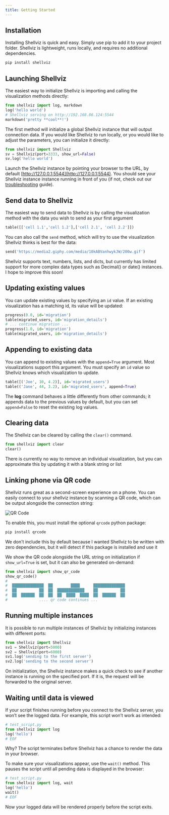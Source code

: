 ```yaml
---
title: Getting Started
---
```


## Installation
Installing Shellviz is quick and easy. Simply use pip to add it to your project folder. Shellviz is lightweight, runs locally, and requires no additional dependencies.

```bash
pip install shellviz
```


## Launching Shellviz
The easiest way to initialize Shellviz is importing and calling the visualization methods directly:


<CodeRunner code="shellviz.clear();shellviz.log('hello world');shellviz.markdown('pretty **cool**!')">
<CodeExample language="python" code={`from shellviz import log, markdown
log('hello world')
# Shellviz serving on http://192.168.86.124:5544
markdown('pretty **cool**!')`} />
</CodeRunner>


```python
from shellviz import log, markdown
log('hello world')
# Shellviz serving on http://192.168.86.124:5544
markdown('pretty **cool**!')
```

The first method will initialize a global Shellviz instance that will output connection data. If you would like Shellviz to run locally, or you would like to adjust the parameters, you can initialize it directly:

```python
from shellviz import Shellviz
sv = Shellviz(port=3333, show_url=False)
sv.log('hello world')
```

Launch the Shellviz instance by pointing your browser to the URL, by default [http://127.0.0.1:5544](http://127.0.0.1:5544). You should see your Shellviz instance instance running in front of you (if not, check out our [troubleshooting](/troubleshooting) guide).

## Send data to Shellviz
The easiest way to send data to Shellviz is by calling the visualization method with the data you wish to send as your first argument
```python
table([['cell 1.1','cell 1.2'],['cell 2.1', 'cell 2.2']])
```
You can also call the `send` method, which will try to use the visualization Shellviz thinks is best for the data:
```python
send('https://media2.giphy.com/media/10kABVanhwykJW/200w.gif')
```

<Note type='warning'>Shellviz supports text, numbers, lists, and dicts, but currently has limited support for more complex data types such as Decimal() or date() instances. I hope to improve this soon!</Note>

## Updating existing values
You can update existing values by specifying an `id` value. If an existing visualization has a matching id, its value will be updated:

```python
progress(0.0, id='migration')
table(migrated_users, id='migration_details')
# ... continue migration ...
progress(1.0, id='migration')
table(migrated_users, id='migration_details')
```

## Appending to existing data
You can append to existing values with the `append=True` argument. Most visualizations support this argument. You must specify an `id` value so Shellviz knows which visualization to update.

```python
table([('Joe', 10, 4.2)], id='migrated_users')
table(('Jane', 44, 3.2), id='migrated_users', append=True)
```

The **log** command behaves a little differently from other commands; it appends data to the previous values by default, but you can set `append=False` to reset the existing log values.

## Clearing data

The Shellviz can be cleared by calling the `clear()` command.

```python
from shellviz import clear
clear()
```

<Note>There is currently no way to remove an individual visualization, but you can approximate this by updating it with a blank string or list</Note>

## Linking phone via QR code
Shellviz runs great as a second-screen experience on a phone. You can easily connect to your shellviz instance by scanning a QR code, which can be output alongside the connection string:

![QR Code](/docs/qr.png)

To enable this, you must install the optional `qrcode` python package: 

```bash
pip install qrcode
```

<Note>We don't include this by default because I wanted Shellviz to be written with zero dependencies, but it will detect if this package is installed and use it</Note>

We show the QR code alongside the URL string on initialization if `show_url=True` is set, but it can also be generated on-demand:

```python
from shellviz import show_qr_code
show_qr_code()
#
#  ██████████████  ██        ████      ██████████████
#  ██          ██  ██  ████████████    ██          ██
#  ██  ██████  ██  ██  ██  ████  ████  ██  ██████  ██
#              .... qr code continues ...
```


## Running multiple instances
It is possible to run multiple instances of Shellviz by initializing instances with different ports:

```python
from shellviz import Shellviz
sv1 = Shellviz(port=5000)
sv2 = Shellviz(port=6000)
sv1.log('sending to the first server')
sv2.log('sending to the second server')
```

On initialization, the Shellviz instance makes a quick check to see if another instance is running on the specified port. If it is, the request will be forwarded to the original server.

## Waiting until data is viewed
If your script finishes running before you connect to the Shellviz server, you won’t see the logged data. For example, this script won’t work as intended:

```python
# test_script.py
from shellviz import log
log('hello')
# EOF
```

Why? The script terminates before Shellviz has a chance to render the data in your browser.

To make sure your visualizations appear, use the `wait()` method. This pauses the script until all pending data is displayed in the browser:

```python
# test_script.py
from shellviz import log, wait
log('hello')
wait()
# EOF
```

Now your logged data will be rendered properly before the script exits.